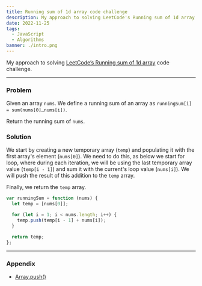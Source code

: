 ```yaml
---
title: Running sum of 1d array code challenge
description: My approach to solving LeetCode's Running sum of 1d array code challenge
date: 2022-11-25
tags:
  - JavaScript
  - Algorithms
banner: ./intro.png
---
```


My approach to solving [LeetCode’s Running sum of 1d array](https://leetcode.com/problems/running-sum-of-1d-array/) code challenge.

---

### Problem

Given an array `nums`. We define a running sum of an array as `runningSum[i] = sum(nums[0]…nums[i])`.

Return the running sum of `nums`.

### Solution

We start by creating a new temporary array (`temp`) and populating it with the first array's element (`nums[0]`). We need to do this, as below we start for loop, where during each iteration, we will be using the last temporary array value (`temp[i - 1]`) and sum it with the current's loop value (`nums[i]`). We will push the result of this addition to the `temp` array.

Finally, we return the `temp` array.

```js
var runningSum = function (nums) {
  let temp = [nums[0]];

  for (let i = 1; i < nums.length; i++) {
    temp.push(temp[i - 1] + nums[i]);
  }

  return temp;
};
```

---

### Appendix

- [Array.push()](https://developer.mozilla.org/en-US/docs/Web/JavaScript/Reference/Global_Objects/Array/push)
